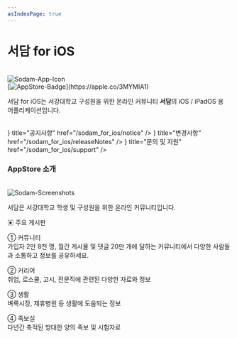 ```yaml
---
asIndexPage: true
---
```



# 서담 for iOS

<br/>
<Image src="/img/Sodam_Icon.png" alt="Sodam-App-Icon" width={100} height={100} />
<br/>
[<Image src="/img/white.svg" alt="AppStore-Badge" width={150} height={70} />](https://apple.co/3MYMIA1)
<br/>

서담 for iOS는 서강대학교 구성원을 위한 온라인 커뮤니티 **서담**의 iOS / iPadOS 용 어플리케이션입니다.

<br />
<Cards>
  <Cards.Card
    icon={<Bell weight='fill'/>}
    title="공지사항"
    href="/sodam_for_ios/notice"
  />
  <Cards.Card
    icon={<Note weight='fill'/>}
    title="변경사항"
    href="/sodam_for_ios/releaseNotes"
  />
  <Cards.Card
    icon={<Question weight='fill'/>}
    title="문의 및 지원"
    href="/sodam_for_ios/support"
  />
</Cards>
<br />

### AppStore 소개

<br />
<div className="border rounded-xl border-solid border-neutral-300 bg-white/50 px-4 py-3">

  <Image src='/img/Sodam-Screenshots.jpg' alt='Sodam-Screenshots' width={1500} height={300} priority className="border border-solid border-neutral-200 rounded-xl" />

  서담은 서강대학교 학생 및 구성원을 위한 온라인 커뮤니티입니다.

  ▣ 주요 게시판

  ① 커뮤니티  
  가입자 2만 8천 명, 월간 게시물 및 댓글 20만 개에 달하는 커뮤니티에서 다양한 사람들과 소통하고 정보를 공유하세요.

  ② 커리어  
  취업, 로스쿨, 고시, 전문직에 관련된 다양한 자료와 정보

  ③ 생활  
  벼룩시장, 제휴병원 등 생활에 도움되는 정보

  ④ 족보실  
  다년간 축적된 방대한 양의 족보 및 시험자료

</div>

